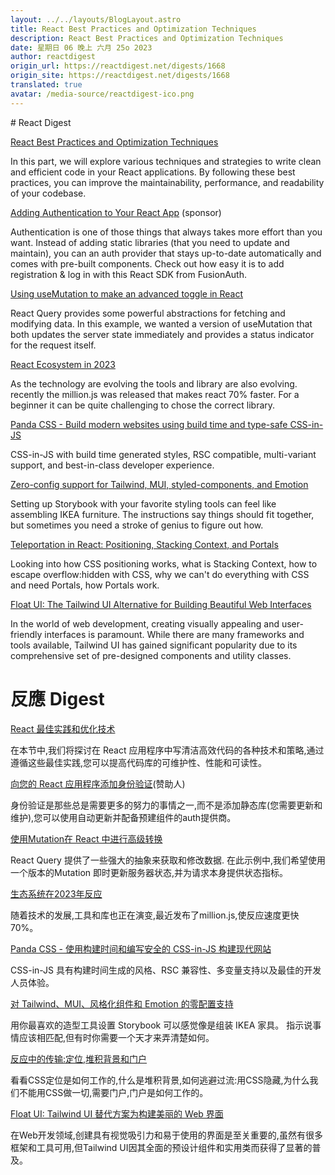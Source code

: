 ```yaml
---
layout: ../../layouts/BlogLayout.astro
title: React Best Practices and Optimization Techniques
description: React Best Practices and Optimization Techniques
date: 星期日 06 晚上 六月 25o 2023
author: reactdigest
origin_url: https://reactdigest.net/digests/1668
origin_site: https://reactdigest.net/digests/1668
translated: true
avatar: /media-source/reactdigest-ico.png
---
```



<Reference client:only="react" title="React Best Practices and Optimization Techniques" url="https://reactdigest.net/digests/1668" />

<Detail client:only="react">
	# React Digest

[React Best Practices and Optimization Techniques](https://reactdigest.net/link/15890/a24eb3ef-556d-456e-a6a4-25de0a1cd63b/email)

In this part, we will explore various techniques and strategies to write clean and efficient code in your React applications. By following these best practices, you can improve the maintainability, performance, and readability of your codebase.

[Adding Authentication to Your React App](https://reactdigest.net/link/15891/a24eb3ef-556d-456e-a6a4-25de0a1cd63b/email) (sponsor)

Authentication is one of those things that always takes more effort than you want. Instead of adding static libraries (that you need to update and maintain), you can an auth provider that stays up-to-date automatically and comes with pre-built components. Check out how easy it is to add registration & log in with this React SDK from FusionAuth.

[Using useMutation to make an advanced toggle in React](https://reactdigest.net/link/15892/a24eb3ef-556d-456e-a6a4-25de0a1cd63b/email)

React Query provides some powerful abstractions for fetching and modifying data. In this example, we wanted a version of useMutation that both updates the server state immediately and provides a status indicator for the request itself.

[React Ecosystem in 2023](https://reactdigest.net/link/15893/a24eb3ef-556d-456e-a6a4-25de0a1cd63b/email)

As the technology are evolving the tools and library are also evolving. recently the million.js was released that makes react 70% faster. For a beginner it can be quite challenging to chose the correct library.

[Panda CSS - Build modern websites using build time and type-safe CSS-in-JS](https://reactdigest.net/link/15894/a24eb3ef-556d-456e-a6a4-25de0a1cd63b/email)

CSS-in-JS with build time generated styles, RSC compatible, multi-variant support, and best-in-class developer experience.

[Zero-config support for Tailwind, MUI, styled-components, and Emotion](https://reactdigest.net/link/15895/a24eb3ef-556d-456e-a6a4-25de0a1cd63b/email)

Setting up Storybook with your favorite styling tools can feel like assembling IKEA furniture. The instructions say things should fit together, but sometimes you need a stroke of genius to figure out how.

[Teleportation in React: Positioning, Stacking Context, and Portals](https://reactdigest.net/link/15896/a24eb3ef-556d-456e-a6a4-25de0a1cd63b/email)

Looking into how CSS positioning works, what is Stacking Context, how to escape overflow:hidden with CSS, why we can't do everything with CSS and need Portals, how Portals work.

[Float UI: The Tailwind UI Alternative for Building Beautiful Web Interfaces](https://reactdigest.net/link/15897/a24eb3ef-556d-456e-a6a4-25de0a1cd63b/email)

In the world of web development, creating visually appealing and user-friendly interfaces is paramount. While there are many frameworks and tools available, Tailwind UI has gained significant popularity due to its comprehensive set of pre-designed components and utility classes.


</Detail>

# 反應 Digest

[React 最佳实践和优化技术](https://reactdigest.net/link/15890/a24eb3ef-556d-456e-a6a4-25de0a1cd63b/email)

在本节中,我们将探讨在 React 应用程序中写清洁高效代码的各种技术和策略,通过遵循这些最佳实践,您可以提高代码库的可维护性、性能和可读性。

[向您的 React 应用程序添加身份验证](https://reactdigest.net/link/15891/a24eb3ef-556d-456e-a6a4-25de0a1cd63b/email)(赞助人)

身份验证是那些总是需要更多的努力的事情之一,而不是添加静态库(您需要更新和维护),您可以使用自动更新并配备预建组件的auth提供商。

[使用Mutation在 React 中进行高级转换](https://reactdigest.net/link/15892/a24eb3ef-556d-456e-a6a4-25de0a1cd63b/email)

React Query 提供了一些强大的抽象来获取和修改数据. 在此示例中,我们希望使用一个版本的Mutation 即时更新服务器状态,并为请求本身提供状态指标。

[生态系统在2023年反应](https://reactdigest.net/link/15893/a24eb3ef-556d-456e-a6a4-25de0a1cd63b/email)

随着技术的发展,工具和库也正在演变,最近发布了million.js,使反应速度更快70%。

[Panda CSS - 使用构建时间和编写安全的 CSS-in-JS 构建现代网站](https://reactdigest.net/link/15894/a24eb3ef-556d-456e-a6a4-25de0a1cd63b/email)

CSS-in-JS 具有构建时间生成的风格、RSC 兼容性、多变量支持以及最佳的开发人员体验。

[对 Tailwind、MUI、风格化组件和 Emotion 的零配置支持](https://reactdigest.net/link/15895/a24eb3ef-556d-456e-a6a4-25de0a1cd63b/email)

用你最喜欢的造型工具设置 Storybook 可以感觉像是组装 IKEA 家具。 指示说事情应该相匹配,但有时你需要一个天才来弄清楚如何。

[反应中的传输:定位,堆积背景和门户](https://reactdigest.net/link/15896/a24eb3ef-556d-456e-a6a4-25de0a1cd63b/email)

看看CSS定位是如何工作的,什么是堆积背景,如何逃避过流:用CSS隐藏,为什么我们不能用CSS做一切,需要门户,门户是如何工作的。

[Float UI: Tailwind UI 替代方案为构建美丽的 Web 界面](https://reactdigest.net/link/15897/a24eb3ef-556d-456e-a6a4-25de0a1cd63b/email)

在Web开发领域,创建具有视觉吸引力和易于使用的界面是至关重要的,虽然有很多框架和工具可用,但Tailwind UI因其全面的预设计组件和实用类而获得了显著的普及。


